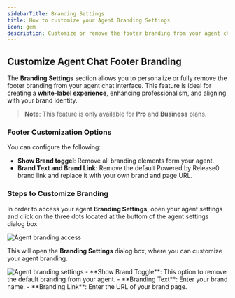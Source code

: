 ```yaml
---
sidebarTitle: Branding Settings
title: How to customize your Agent Branding Settings
icon: gem
description: Customize or remove the footer branding from your agent chat interface for a white-label experience.
---
```


## Customize Agent Chat Footer Branding

The **Branding Settings** section allows you to personalize or fully remove the footer branding from your agent chat interface. This feature is ideal for creating a **white-label experience**, enhancing professionalism, and aligning with your brand identity.

> **Note**: This feature is only available for **Pro** and **Business** plans.

### Footer Customization Options

You can configure the following:


- **Show Brand toggel**: Remove all branding elements form your agent.
- **Brand Text and Brand Link**: Remove the default Powered by Release0 brand link and replace it with your own brand and page URL.

### Steps to Customize Branding

In order to access your agent **Branding Settings**, open your agent settings and click on the three dots located at the buttom of the agent settings dialog box


<Frame style={{ maxWidth: '600px' }}>
  <img src="/images/agent-settings/agent-access-brand-settings.png" alt="Agent branding access" />
</Frame>

This will open the **Branding Settings** dialog box, where you can customize your agent branding.
<Frame style={{ maxWidth: '400px' }}>
  <img src="/images/agent-settings/agent-brand-settings.png" alt="Agent branding settings" />
</Frame>
- **Show Brand Toggle**: This option to remove the default branding from your agent.
- **Branding Text**: Enter your brand name.
- **Branding Link**: Enter the URL of your brand page.

